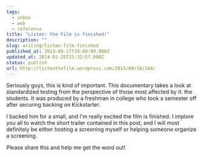 ```yaml
---
tags:
  - inbox
  - web
  - reference
title: "Listen: the Film is finished!"
description: ""
slug: writing/listen-film-finished
published_at: 2013-09-17T19:09:09.000Z
updated_at: 2014-01-25T23:32:57.000Z
status: publish
url: http://listenthefilm.wordpress.com/2013/09/10/164/
---
```

Seriously guys, this is kind of important. This documentary takes a look at standardized testing from the perspective of those most affected by it: the students. It was produced by a freshman in college who took a semester off after securing backing on Kickstarter.

I backed him for a small, and I'm really excited the film is finished. I implore you all to watch the short trailer contained in this post, and I will most definitely be either hosting a screening myself or helping someone organize a screening.

Please share this and help me get the word out!
